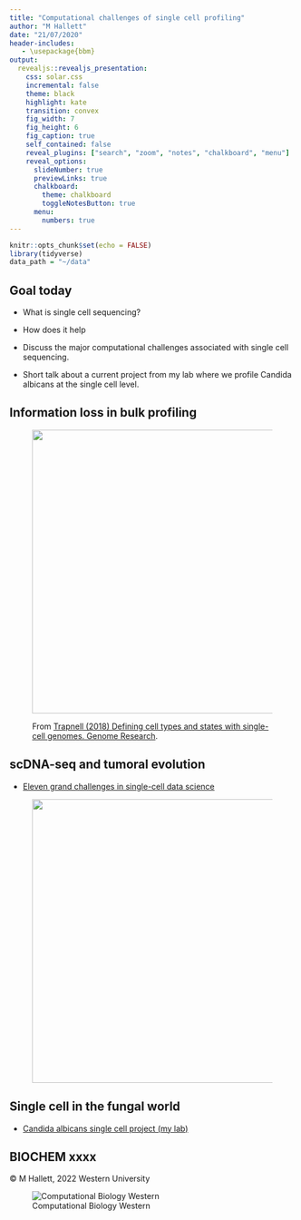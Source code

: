```yaml
---
title: "Computational challenges of single cell profiling"
author: "M Hallett"
date: "21/07/2020"
header-includes:
   - \usepackage{bbm}
output: 
  revealjs::revealjs_presentation:
    css: solar.css
    incremental: false
    theme: black
    highlight: kate
    transition: convex
    fig_width: 7
    fig_height: 6
    fig_caption: true
    self_contained: false
    reveal_plugins: ["search", "zoom", "notes", "chalkboard", "menu"]
    reveal_options:
      slideNumber: true
      previewLinks: true
      chalkboard: 
        theme: chalkboard
        toggleNotesButton: true
      menu:
        numbers: true
---
```


```r
knitr::opts_chunk$set(echo = FALSE)
library(tidyverse)
data_path = "~/data"

```


## Goal today

- What is single cell sequencing?

- How does it help

- Discuss the major computational challenges associated with single cell sequencing.

- Short talk about a current project from my lab where we profile Candida albicans at the single cell level.





## Information loss in bulk profiling

<figure class="image">
<p float="center">
  <img src="images/trapnell.png" height = "500"> 
</p>
<figurecaption>From [Trapnell (2018) Defining cell types and states with single-cell genomes. Genome Research](https://genome.cshlp.org/content/25/10/1491).
</figure>


## scDNA-seq and tumoral evolution

- [Eleven grand challenges in single-cell data science](https://genomebiology.biomedcentral.com/articles/10.1186/s13059-020-1926-6#Sec26)

<figure class="image">
<p float="center">
  <img src="images/scDNA-seq.png" height = "500"> 
</p>
</figure>

## Single cell in the fungal world

- [Candida albicans single cell project (my lab)](https://youtu.be/udbD0xTuGG8)



## BIOCHEM xxxx

&copy; M Hallett, 2022 Western University

![Computational Biology Western](images/apple-touch-icon-114x114.png)


